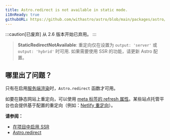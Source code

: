 ```yaml
---
title: Astro.redirect is not available in static mode.
i18nReady: true
githubURL: https://github.com/withastro/astro/blob/main/packages/astro/src/core/errors/errors-data.ts
---
```


:::caution[已废弃]
从 2.6 版本开始已弃用。
:::

> **StaticRedirectNotAvailable**: 重定向仅在设置为 `output: 'server'` 或 `output: 'hybrid'` 时可用. 如果需要使用 SSR 的功能，请更新 Astro 配置。

## 哪里出了问题？

只有在启用[服务端渲染](/zh-cn/guides/on-demand-rendering/)时，`Astro.redirect` 函数才可用。

如要在静态网站上重定向，可以使用 [meta 标签的 refresh 属性](https://developer.mozilla.org/zh-CN/docs/Web/HTML/Element/meta)。某些站点托管平台也会提供基于配置的重定向（例如：[Netlify 重定向](https://docs.netlify.com/routing/redirects/)）。

**请参阅：**

- [在项目中启用 SSR](/zh-cn/guides/on-demand-rendering/)
- [Astro.redirect](/zh-cn/reference/api-reference/#redirect)
